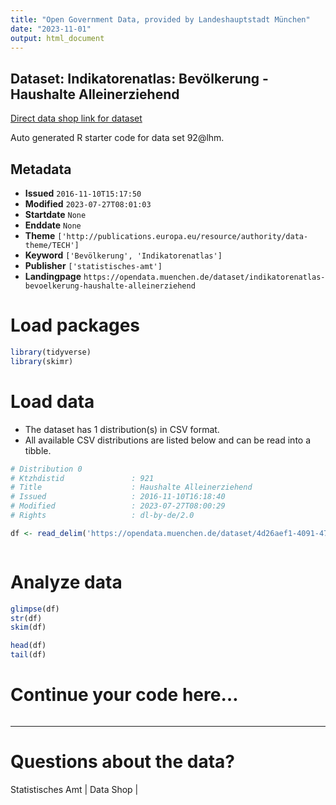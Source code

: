 ```yaml
---
title: "Open Government Data, provided by Landeshauptstadt München"
date: "2023-11-01"
output: html_document
---
```


## Dataset: Indikatorenatlas: Bevölkerung - Haushalte Alleinerziehend

[Direct data shop link for dataset](https://opendata.muenchen.de/dataset/indikatorenatlas-bevoelkerung-haushalte-alleinerziehend)

Auto generated R starter code for data set 92@lhm.

## Metadata

- **Issued** `2016-11-10T15:17:50`
- **Modified** `2023-07-27T08:01:03`
- **Startdate** `None`
- **Enddate** `None`
- **Theme** `['http://publications.europa.eu/resource/authority/data-theme/TECH']`
- **Keyword** `['Bevölkerung', 'Indikatorenatlas']`
- **Publisher** `['statistisches-amt']`
- **Landingpage** `https://opendata.muenchen.de/dataset/indikatorenatlas-bevoelkerung-haushalte-alleinerziehend`


# Load packages

```r

library(tidyverse)
library(skimr)

```

# Load data

-   The dataset has 1 distribution(s) in CSV format.
-   All available CSV distributions are listed below and can be read into a tibble.

```r

# Distribution 0
# Ktzhdistid               : 921
# Title                    : Haushalte Alleinerziehend
# Issued                   : 2016-11-10T16:18:40
# Modified                 : 2023-07-27T08:00:29
# Rights                   : dl-by-de/2.0

df <- read_delim('https://opendata.muenchen.de/dataset/4d26aef1-4091-4778-849d-b05f51caf842/resource/901f0213-c090-469e-bed9-aacdecf1f57d/download/indikat_bevoelkerung_haushalte_alleinerziehend_240723.csv')



```

# Analyze data

```r

glimpse(df)
str(df)
skim(df)

head(df)
tail(df)

```

# Continue your code here...

```r

```

------------------------------------------------------------------------

# Questions about the data?

Statistisches Amt | Data Shop | 
